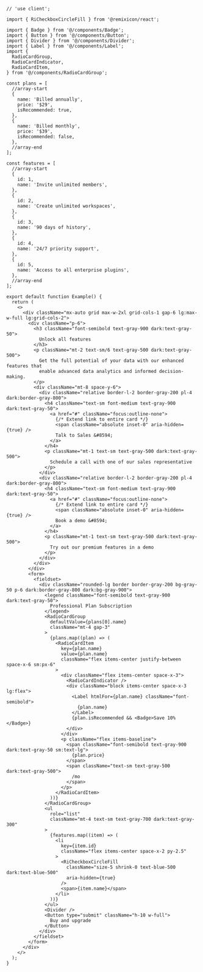 ````tsx
// 'use client';

import { RiCheckboxCircleFill } from '@remixicon/react';

import { Badge } from '@/components/Badge';
import { Button } from '@/components/Button';
import { Divider } from '@/components/Divider';
import { Label } from '@/components/Label';
import {
  RadioCardGroup,
  RadioCardIndicator,
  RadioCardItem,
} from '@/components/RadioCardGroup';

const plans = [
  //array-start
  {
    name: 'Billed annually',
    price: '$29',
    isRecommended: true,
  },
  {
    name: 'Billed monthly',
    price: '$39',
    isRecommended: false,
  },
  //array-end
];

const features = [
  //array-start
  {
    id: 1,
    name: 'Invite unlimited members',
  },
  {
    id: 2,
    name: 'Create unlimited workspaces',
  },
  {
    id: 3,
    name: '90 days of history',
  },
  {
    id: 4,
    name: '24/7 priority support',
  },
  {
    id: 5,
    name: 'Access to all enterprise plugins',
  },
  //array-end
];

export default function Example() {
  return (
    <>
      <div className="mx-auto grid max-w-2xl grid-cols-1 gap-6 lg:max-w-full lg:grid-cols-2">
        <div className="p-6">
          <h3 className="font-semibold text-gray-900 dark:text-gray-50">
            Unlock all features
          </h3>
          <p className="mt-2 text-sm/6 text-gray-500 dark:text-gray-500">
            Get the full potential of your data with our enhanced features that
            enable advanced data analytics and informed decision-making.
          </p>
          <div className="mt-8 space-y-6">
            <div className="relative border-l-2 border-gray-200 pl-4 dark:border-gray-800">
              <h4 className="text-sm font-medium text-gray-900 dark:text-gray-50">
                <a href="#" className="focus:outline-none">
                  {/* Extend link to entire card */}
                  <span className="absolute inset-0" aria-hidden={true} />
                  Talk to Sales &#8594;
                </a>
              </h4>
              <p className="mt-1 text-sm text-gray-500 dark:text-gray-500">
                Schedule a call with one of our sales representative
              </p>
            </div>
            <div className="relative border-l-2 border-gray-200 pl-4 dark:border-gray-800">
              <h4 className="text-sm font-medium text-gray-900 dark:text-gray-50">
                <a href="#" className="focus:outline-none">
                  {/* Extend link to entire card */}
                  <span className="absolute inset-0" aria-hidden={true} />
                  Book a demo &#8594;
                </a>
              </h4>
              <p className="mt-1 text-sm text-gray-500 dark:text-gray-500">
                Try out our premium features in a demo
              </p>
            </div>
          </div>
        </div>
        <form>
          <fieldset>
            <div className="rounded-lg border border-gray-200 bg-gray-50 p-6 dark:border-gray-800 dark:bg-gray-900">
              <legend className="font-semibold text-gray-900 dark:text-gray-50">
                Professional Plan Subscription
              </legend>
              <RadioCardGroup
                defaultValue={plans[0].name}
                className="mt-4 gap-3"
              >
                {plans.map((plan) => (
                  <RadioCardItem
                    key={plan.name}
                    value={plan.name}
                    className="flex items-center justify-between space-x-6 sm:px-6"
                  >
                    <div className="flex items-center space-x-3">
                      <RadioCardIndicator />
                      <div className="block items-center space-x-3 lg:flex">
                        <Label htmlFor={plan.name} className="font-semibold">
                          {plan.name}
                        </Label>
                        {plan.isRecommended && <Badge>Save 10%</Badge>}
                      </div>
                    </div>
                    <p className="flex items-baseline">
                      <span className="font-semibold text-gray-900 dark:text-gray-50 sm:text-lg">
                        {plan.price}
                      </span>
                      <span className="text-sm text-gray-500 dark:text-gray-500">
                        /mo
                      </span>
                    </p>
                  </RadioCardItem>
                ))}
              </RadioCardGroup>
              <ul
                role="list"
                className="mt-4 text-sm text-gray-700 dark:text-gray-300"
              >
                {features.map((item) => (
                  <li
                    key={item.id}
                    className="flex items-center space-x-2 py-2.5"
                  >
                    <RiCheckboxCircleFill
                      className="size-5 shrink-0 text-blue-500 dark:text-blue-500"
                      aria-hidden={true}
                    />
                    <span>{item.name}</span>
                  </li>
                ))}
              </ul>
              <Divider />
              <Button type="submit" className="h-10 w-full">
                Buy and upgrade
              </Button>
            </div>
          </fieldset>
        </form>
      </div>
    </>
  );
}

````